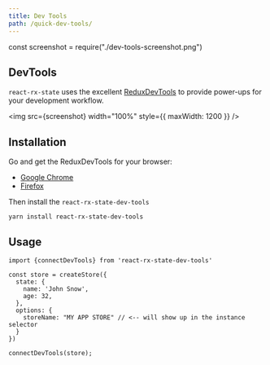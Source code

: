 ```yaml
---
title: Dev Tools
path: /quick-dev-tools/
---
```


const screenshot = require("./dev-tools-screenshot.png")

## DevTools

`react-rx-state` uses the
excellent <a href="https://github.com/zalmoxisus/redux-devtools-extension" target="https://github.com/zalmoxisus/redux-devtools-extension">ReduxDevTools</a> to provide power-ups for your development workflow.

<img src={screenshot} width="100%" style={{ maxWidth: 1200 }} />

## Installation

Go and get the ReduxDevTools for your browser:

- <a href="https://chrome.google.com/webstore/detail/redux-devtools/lmhkpmbekcpmknklioeibfkpmmfibljd">Google Chrome</a>
- <a href="https://addons.mozilla.org/en-US/firefox/addon/reduxdevtools/">Firefox</a>

Then install the `react-rx-state-dev-tools`

```
yarn install react-rx-state-dev-tools
```

## Usage

```code src=https://stackblitz.com/edit/react-rx-state-dev-tools?file=index.tsx
import {connectDevTools} from 'react-rx-state-dev-tools'

const store = createStore({
  state: {
    name: 'John Snow',
    age: 32,
  },
  options: {
    storeName: "MY APP STORE" // <-- will show up in the instance selector
  }
})

connectDevTools(store);
```
